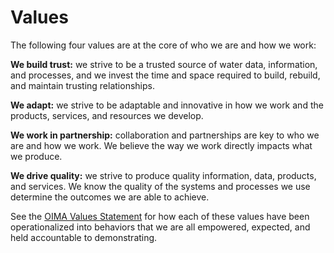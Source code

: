 # Values

The following four values are at the core of who we are and how we work:

**We build trust:** we strive to be a trusted source of water data, information, and processes, and we invest the time and space required to build, rebuild, and maintain trusting relationships.

**We adapt:** we strive to be adaptable and innovative in how we work and the products, services, and resources we develop.

**We work in partnership:** collaboration and partnerships are key to who we are and how we work. We believe the way we work directly impacts what we produce.

**We drive quality:** we strive to produce quality information, data, products, and services. We know the quality of the systems and processes we use determine the outcomes we are able to achieve.

See the [OIMA Values Statement](https://drive.google.com/file/d/1Bqsmw-M269x-4P6Lv4vDOLdxKp_zcrl6/view?usp=sharing) for how each of these values have been operationalized into behaviors that we are all empowered, expected, and held accountable to demonstrating.
